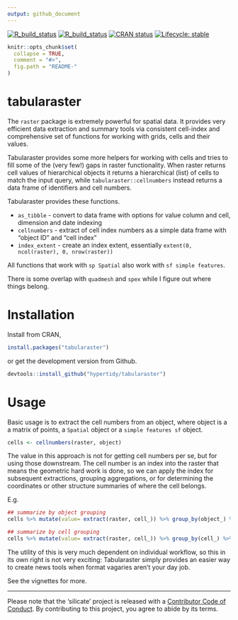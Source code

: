 ```yaml
---
output: github_document
---
```



<!-- README.md is generated from README.Rmd. Please edit that file -->

<!-- badges: start -->
[![R_build_status](https://github.com/hypertidy/tabularaster/workflows/R-CMD-check/badge.svg)](https://github.com/hypertidy/tabularaster/actions?query=workflow%3AR-CMD-check)
[![R_build_status](https://github.com/hypertidy/tabularaster/workflows/test-coverage/badge.svg)](https://github.com/hypertidy/tabularaster/actions)
[![CRAN status](https://www.r-pkg.org/badges/version/tabularaster)](https://CRAN.R-project.org/package=tabularaster)
[![Lifecycle: stable](https://img.shields.io/badge/lifecycle-stable-brightgreen.svg)](https://lifecycle.r-lib.org/articles/stages.html#stable)
<!-- badges: end -->

```r
knitr::opts_chunk$set(
  collapse = TRUE,
  comment = "#>",
  fig.path = "README-"
)
```

# tabularaster

The `raster` package is extremely powerful for spatial data. It provides very efficient data extraction and summary tools via consistent cell-index and comprehensive set of functions for working with grids, cells and their values. 

Tabularaster provides some more helpers for working with cells and tries to fill some of the (very few!) gaps in raster functionality. When raster returns cell values of hierarchical objects it returns a hierarchical (list) of cells to match the input query, while `tabularaster::cellnumbers` instead returns a data frame of identifiers and cell numbers. 

Tabularaster provides these functions. 

* `as_tibble` - convert to data frame with options for value column and cell, dimension and date indexing
* `cellnumbers` - extract of cell index numbers as a simple data frame with "object ID" and "cell index"
* `index_extent` - create an index extent, essentially `extent(0, ncol(raster), 0, nrow(raster))`

All functions that work with `sp Spatial` also work with `sf simple features`. 

There is some overlap with `quadmesh` and `spex` while I figure out where things belong. 

# Installation

Install from CRAN, 


```r
install.packages("tabularaster")
```

or get the development version from Github. 

```r
devtools::install_github("hypertidy/tabularaster")
```

# Usage

Basic usage is to extract the cell numbers from an object, where object is a a matrix of points, a `Spatial` object or a `simple features sf` object. 

```r
cells <- cellnumbers(raster, object)
```

The value in this approach is not for getting cell numbers per se, but for using those downstream. The cell number is an index into the raster that means the geometric hard work is done, so we can apply the index for subsequent extractions, grouping aggregations, or for determining the coordinates or other structure summaries of where the cell belongs. 

E.g. 

```r

## summarize by object grouping
cells %>% mutate(value= extract(raster, cell_)) %>% group_by(object_) %>% summarize(mean(value))

## summarize by cell grouping
cells %>% mutate(value= extract(raster, cell_)) %>% group_by(cell_) %>% summarize(mean(value))

```

The utility of this is very much dependent on individual workflow, so this in its own right is not very exciting: Tabularaster simply provides an easier way to create news tools when format vagaries aren't your day job. 


See the vignettes for more. 


---

Please note that the ‘silicate’ project is released with a [Contributor Code of Conduct](https://github.com/hypertidy/tabularaster/blob/master/CODE_OF_CONDUCT.md). By contributing to this project, you agree to abide by its terms.

